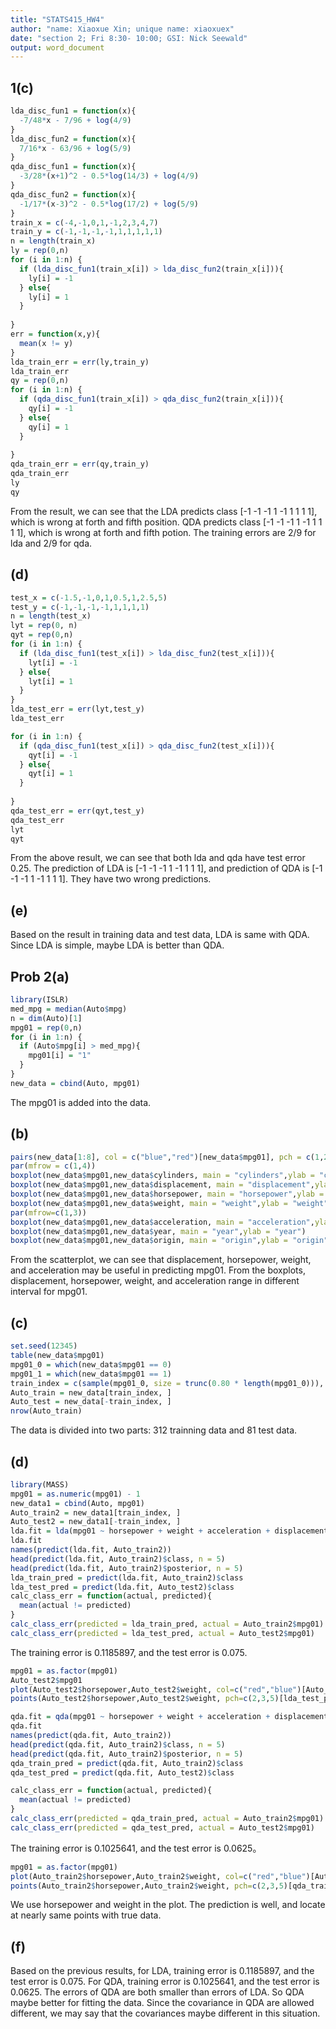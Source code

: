 ```yaml
---
title: "STATS415_HW4"
author: "name: Xiaoxue Xin; unique name: xiaoxuex"
date: "section 2; Fri 8:30- 10:00; GSI: Nick Seewald"
output: word_document
---
```


## 1(c)

```r
lda_disc_fun1 = function(x){
  -7/48*x - 7/96 + log(4/9)
}
lda_disc_fun2 = function(x){
  7/16*x - 63/96 + log(5/9)
}
qda_disc_fun1 = function(x){
  -3/28*(x+1)^2 - 0.5*log(14/3) + log(4/9)
}
qda_disc_fun2 = function(x){
  -1/17*(x-3)^2 - 0.5*log(17/2) + log(5/9)
}
train_x = c(-4,-1,0,1,-1,2,3,4,7)
train_y = c(-1,-1,-1,-1,1,1,1,1,1)
n = length(train_x)
ly = rep(0,n)
for (i in 1:n) {
  if (lda_disc_fun1(train_x[i]) > lda_disc_fun2(train_x[i])){
    ly[i] = -1
  } else{
    ly[i] = 1
  }
  
}
err = function(x,y){
  mean(x != y)
}
lda_train_err = err(ly,train_y)
lda_train_err
qy = rep(0,n)
for (i in 1:n) {
  if (qda_disc_fun1(train_x[i]) > qda_disc_fun2(train_x[i])){
    qy[i] = -1
  } else{
    qy[i] = 1
  }
  
}
qda_train_err = err(qy,train_y)
qda_train_err
ly
qy
```

From the result, we can see that the LDA predicts class [-1 -1 -1  1 -1  1  1  1  1], which is wrong at forth and fifth position. QDA predicts class [-1 -1 -1  1 -1  1  1  1  1], which is wrong at forth and fifth potion. The training errors are 2/9 for lda and 2/9 for qda.

## (d)

```r
test_x = c(-1.5,-1,0,1,0.5,1,2.5,5)
test_y = c(-1,-1,-1,-1,1,1,1,1)
n = length(test_x)
lyt = rep(0, n)
qyt = rep(0,n)
for (i in 1:n) {
  if (lda_disc_fun1(test_x[i]) > lda_disc_fun2(test_x[i])){
    lyt[i] = -1
  } else{
    lyt[i] = 1
  }
}
lda_test_err = err(lyt,test_y)
lda_test_err

for (i in 1:n) {
  if (qda_disc_fun1(test_x[i]) > qda_disc_fun2(test_x[i])){
    qyt[i] = -1
  } else{
    qyt[i] = 1
  }
  
}
qda_test_err = err(qyt,test_y)
qda_test_err
lyt
qyt
```

From the above result, we can see that both lda and qda have test error 0.25. The prediction of LDA is [-1 -1 -1  1 -1  1  1  1], and prediction of QDA is [-1 -1 -1  1 -1  1  1  1]. They have two wrong predictions.

## (e)

Based on the result in training data and test data, LDA is same with QDA. Since LDA is simple, maybe LDA is better than QDA.

## Prob 2(a)

```r
library(ISLR)
med_mpg = median(Auto$mpg)
n = dim(Auto)[1]
mpg01 = rep(0,n)
for (i in 1:n) {
  if (Auto$mpg[i] > med_mpg){
    mpg01[i] = "1"
  }
}
new_data = cbind(Auto, mpg01)
```

The mpg01 is added into the data.

## (b)

```r
pairs(new_data[1:8], col = c("blue","red")[new_data$mpg01], pch = c(1,2)[new_data$mpg01])
par(mfrow = c(1,4))
boxplot(new_data$mpg01,new_data$cylinders, main = "cylinders",ylab = "cylinders")
boxplot(new_data$mpg01,new_data$displacement, main = "displacement",ylab = "displacement")
boxplot(new_data$mpg01,new_data$horsepower, main = "horsepower",ylab = "horsepower")
boxplot(new_data$mpg01,new_data$weight, main = "weight",ylab = "weight")
par(mfrow=c(1,3))
boxplot(new_data$mpg01,new_data$acceleration, main = "acceleration",ylab = "acceleration")
boxplot(new_data$mpg01,new_data$year, main = "year",ylab = "year")
boxplot(new_data$mpg01,new_data$origin, main = "origin",ylab = "origin")
```

From the scatterplot, we can see that displacement, horsepower, weight, and acceleration may be useful in predicting mpg01. From the boxplots, displacement, horsepower, weight, and acceleration range in different interval for mpg01. 

## (c)

```r
set.seed(12345)
table(new_data$mpg01)
mpg01_0 = which(new_data$mpg01 == 0)
mpg01_1 = which(new_data$mpg01 == 1)
train_index = c(sample(mpg01_0, size = trunc(0.80 * length(mpg01_0))), sample(mpg01_1, size = trunc(0.80 * length(mpg01_1))))
Auto_train = new_data[train_index, ] 
Auto_test = new_data[-train_index, ]
nrow(Auto_train)
```

The data is divided into two parts: 312 trainning data and 81 test data.

## (d)

```r
library(MASS)
mpg01 = as.numeric(mpg01) - 1
new_data1 = cbind(Auto, mpg01)
Auto_train2 = new_data1[train_index, ]
Auto_test2 = new_data1[-train_index, ]
lda.fit = lda(mpg01 ~ horsepower + weight + acceleration + displacement, data=Auto_train2)
lda.fit
names(predict(lda.fit, Auto_train2))
head(predict(lda.fit, Auto_train2)$class, n = 5)
head(predict(lda.fit, Auto_train2)$posterior, n = 5)
lda_train_pred = predict(lda.fit, Auto_train2)$class
lda_test_pred = predict(lda.fit, Auto_test2)$class
calc_class_err = function(actual, predicted){ 
  mean(actual != predicted)
}
calc_class_err(predicted = lda_train_pred, actual = Auto_train2$mpg01)
calc_class_err(predicted = lda_test_pred, actual = Auto_test2$mpg01)
```

The training error is 0.1185897, and the test error is 0.075.

```r
mpg01 = as.factor(mpg01)
Auto_test2$mpg01
plot(Auto_test2$horsepower,Auto_test2$weight, col=c("red","blue")[Auto_test2$Cdnew], xlab = "horsepower", ylab = "weight", main = "Real vs Predicted by LDA")
points(Auto_test2$horsepower,Auto_test2$weight, pch=c(2,3,5)[lda_test_pred])
```


```r
qda.fit = qda(mpg01 ~ horsepower + weight + acceleration + displacement,data=Auto_train2)
qda.fit
names(predict(qda.fit, Auto_train2))
head(predict(qda.fit, Auto_train2)$class, n = 5)
head(predict(qda.fit, Auto_train2)$posterior, n = 5)
qda_train_pred = predict(qda.fit, Auto_train2)$class
qda_test_pred = predict(qda.fit, Auto_test2)$class

calc_class_err = function(actual, predicted){ 
  mean(actual != predicted)
}
calc_class_err(predicted = qda_train_pred, actual = Auto_train2$mpg01)
calc_class_err(predicted = qda_test_pred, actual = Auto_test2$mpg01)
```

The training error is 0.1025641, and the test error is 0.0625。

```r
mpg01 = as.factor(mpg01)
plot(Auto_train2$horsepower,Auto_train2$weight, col=c("red","blue")[Auto_train2$mpg01], xlab = "horsepower", ylab = "weight", main = "Real vs Predicted by LDA")
points(Auto_train2$horsepower,Auto_train2$weight, pch=c(2,3,5)[qda_train_pred])
```

We use horsepower and weight in the plot. The prediction is well, and locate at nearly same points with true data.

## (f)

Based on the previous results, for LDA, training error is 0.1185897, and the test error is 0.075. For QDA, training error is 0.1025641, and the test error is 0.0625. The errors of QDA are both smaller than errors of LDA. So QDA maybe better for fitting the data. Since the covariance in QDA are allowed different, we may say that the covariances maybe different in this situation.


